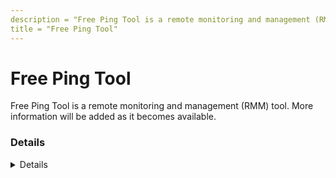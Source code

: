 ```yaml
---
description = "Free Ping Tool is a remote monitoring and management (RMM) tool. More information will be added as it becomes available."
title = "Free Ping Tool"
---
```




# Free Ping Tool

Free Ping Tool is a remote monitoring and management (RMM) tool. More information will be added as it becomes available.

### Details
<Details author={""}
         category={""}
         created={""}
         website={""}
         lastModified={""}
         privileges={""}
         free={ "" }
         verification={""}
/>

#### Installation Paths
<Card code={ ["can't find this one", "can't find this one"] }/>





### Forensic Artifacts










